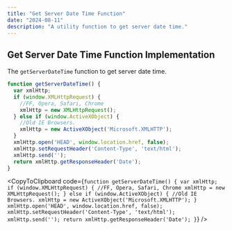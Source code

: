 ```yaml
---
title: "Get Server Date Time Function"
date: "2024-08-11"
description: "A utility function to get server date time."
---
```


## Get Server Date Time Function Implementation

The `getServerDateTime` function to get server date time.

```javascript
function getServerDateTime() {
  var xmlHttp;
  if (window.XMLHttpRequest) {
    //FF, Opera, Safari, Chrome
    xmlHttp = new XMLHttpRequest();
  } else if (window.ActiveXObject) {
    //Old IE Browsers.
    xmlHttp = new ActiveXObject('Microsoft.XMLHTTP');
  }
  xmlHttp.open('HEAD', window.location.href, false);
  xmlHttp.setRequestHeader('Content-Type', 'text/html');
  xmlHttp.send('');
  return xmlHttp.getResponseHeader('Date');
}
```

<CopyToClipboard code={`
  function getServerDateTime() {
    var xmlHttp;
    if (window.XMLHttpRequest) {
      //FF, Opera, Safari, Chrome
      xmlHttp = new XMLHttpRequest();
    } else if (window.ActiveXObject) {
      //Old IE Browsers.
      xmlHttp = new ActiveXObject('Microsoft.XMLHTTP');
    }
    xmlHttp.open('HEAD', window.location.href, false);
    xmlHttp.setRequestHeader('Content-Type', 'text/html');
    xmlHttp.send('');
    return xmlHttp.getResponseHeader('Date');
  }
`} />